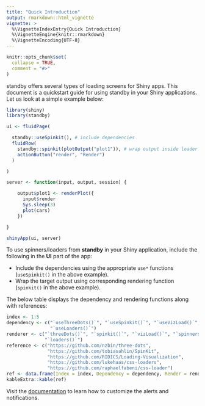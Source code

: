 ```yaml
---
title: "Quick Introduction"
output: rmarkdown::html_vignette
vignette: >
  %\VignetteIndexEntry{Quick Introduction}
  %\VignetteEngine{knitr::rmarkdown}
  %\VignetteEncoding{UTF-8}
---
```


```r
knitr::opts_chunk$set(
  collapse = TRUE,
  comment = "#>"
)
```

standby offers several types of loading screens for Shiny apps. This 
document is a quickstart guide for using standby in your Shiny applications. 
Let us look at a simple example below:

```r
library(shiny)
library(standby)

ui <- fluidPage(

  standby::useSpinkit(), # include dependencies
  fluidRow(
    standby::spinkit(plotOutput("plot1")), # wrap output inside loader
    actionButton("render", "Render")
  )

)

server <- function(input, output, session) {

    output$plot1 <- renderPlot({
      input$render
      Sys.sleep(3)
      plot(cars)
    })

}

shinyApp(ui, server)
```

To use spinners/loaders from **standby** in your Shiny application, include the 
following in the **UI** part of the app:

- Include the dependencies using the appropriate `use*` functions 
(`useSpinkit()` in the above example).
- Wrap the target output using corresponding rendering function 
(`spinkit()` in the above example).

The below table displays the dependency and rendering functions along with references:

```r
index <- 1:5
dependency <- c("`useThreeDots()`", "`useSpinkit()`", "`useVizLoad()`", "`useSpinners()`", 
                "`useLoaders()`")
renderer <- c("`threeDots()`", "`spinkit()`", "`vizLoad()`", "`spinners()`",
              "`loaders()`")
reference <- c("https://github.com/nzbin/three-dots",
               "https://github.com/tobiasahlin/SpinKit",
               "https://github.com/RIDICS/Loading-Visualization",
               "https://github.com/lukehaas/css-loaders",
               "https://github.com/raphaelfabeni/css-loader")
ref <- data.frame(Index = index, Dependency = dependency, Render = renderer, Reference = reference)
kableExtra::kable(ref)
```

Visit the [documentation](https://standby.rsquaredacademy.com) to learn how to 
customize the alerts and notifications.
